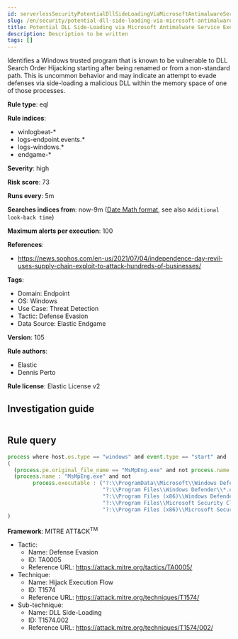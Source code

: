 ```yaml
---
id: serverlessSecurityPotentialDllSideLoadingViaMicrosoftAntimalwareServiceExecutable
slug: /en/security/potential-dll-side-loading-via-microsoft-antimalware-service-executable
title: Potential DLL Side-Loading via Microsoft Antimalware Service Executable
description: Description to be written
tags: []
---
```


<div id="potential-dll-side-loading-via-microsoft-antimalware-service-executable"></div>

Identifies a Windows trusted program that is known to be vulnerable to DLL Search Order Hijacking starting after being renamed or from a non-standard path. This is uncommon behavior and may indicate an attempt to evade defenses via side-loading a malicious DLL within the memory space of one of those processes.

**Rule type**: eql

**Rule indices**: 

* winlogbeat-*
* logs-endpoint.events.*
* logs-windows.*
* endgame-*

**Severity**: high

**Risk score**: 73

**Runs every**: 5m

**Searches indices from**: now-9m ([Date Math format](((ref))/common-options.html#date-math), see also <DocLink id="serverlessSecurityRulesUiCreate" section="set-the-rules-schedule">`Additional look-back time`</DocLink>)

**Maximum alerts per execution**: 100

**References**: 

* https://news.sophos.com/en-us/2021/07/04/independence-day-revil-uses-supply-chain-exploit-to-attack-hundreds-of-businesses/

**Tags**: 

* Domain: Endpoint
* OS: Windows
* Use Case: Threat Detection
* Tactic: Defense Evasion
* Data Source: Elastic Endgame

**Version**: 105

**Rule authors**: 

* Elastic
* Dennis Perto

**Rule license**: Elastic License v2

## Investigation guide

```markdown

```

## Rule query

```js
process where host.os.type == "windows" and event.type == "start" and
(
  (process.pe.original_file_name == "MsMpEng.exe" and not process.name : "MsMpEng.exe") or
  (process.name : "MsMpEng.exe" and not
        process.executable : ("?:\\ProgramData\\Microsoft\\Windows Defender\\*.exe",
                              "?:\\Program Files\\Windows Defender\\*.exe",
                              "?:\\Program Files (x86)\\Windows Defender\\*.exe",
                              "?:\\Program Files\\Microsoft Security Client\\*.exe",
                              "?:\\Program Files (x86)\\Microsoft Security Client\\*.exe"))
)

```

**Framework**: MITRE ATT&CK<sup>TM</sup>

* Tactic:
    * Name: Defense Evasion
    * ID: TA0005
    * Reference URL: https://attack.mitre.org/tactics/TA0005/
* Technique:
    * Name: Hijack Execution Flow
    * ID: T1574
    * Reference URL: https://attack.mitre.org/techniques/T1574/
* Sub-technique:
    * Name: DLL Side-Loading
    * ID: T1574.002
    * Reference URL: https://attack.mitre.org/techniques/T1574/002/


